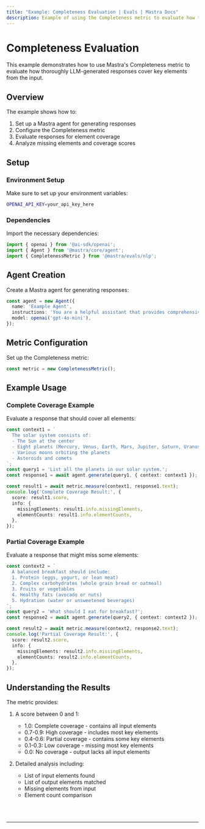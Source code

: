 ```yaml
---
title: "Example: Completeness Evaluation | Evals | Mastra Docs"
description: Example of using the Completeness metric to evaluate how thoroughly LLM responses cover input elements.
---
```



# Completeness Evaluation

This example demonstrates how to use Mastra's Completeness metric to evaluate how thoroughly LLM-generated responses cover key elements from the input.

## Overview

The example shows how to:

1. Set up a Mastra agent for generating responses
2. Configure the Completeness metric
3. Evaluate responses for element coverage
4. Analyze missing elements and coverage scores

## Setup

### Environment Setup

Make sure to set up your environment variables:

```bash filename=".env"
OPENAI_API_KEY=your_api_key_here
```

### Dependencies

Import the necessary dependencies:

```typescript copy showLineNumbers filename="src/index.ts"
import { openai } from '@ai-sdk/openai';
import { Agent } from '@mastra/core/agent';
import { CompletenessMetric } from '@mastra/evals/nlp';
```

## Agent Creation

Create a Mastra agent for generating responses:

```typescript copy showLineNumbers{7} filename="src/index.ts"
const agent = new Agent({
  name: 'Example Agent',
  instructions: 'You are a helpful assistant that provides comprehensive answers.',
  model: openai('gpt-4o-mini'),
});
```

## Metric Configuration

Set up the Completeness metric:

```typescript copy showLineNumbers{7} filename="src/index.ts"
const metric = new CompletenessMetric();
```

## Example Usage

### Complete Coverage Example

Evaluate a response that should cover all elements:

```typescript copy showLineNumbers filename="src/index.ts"
const context1 = `
  The solar system consists of:
  - The Sun at the center
  - Eight planets (Mercury, Venus, Earth, Mars, Jupiter, Saturn, Uranus, Neptune)
  - Various moons orbiting the planets
  - Asteroids and comets
`;
const query1 = 'List all the planets in our solar system.';
const response1 = await agent.generate(query1, { context: context1 });

const result1 = await metric.measure(context1, response1.text);
console.log('Complete Coverage Result:', {
  score: result1.score,
  info: {
    missingElements: result1.info.missingElements,
    elementCounts: result1.info.elementCounts,
  },
});
```

### Partial Coverage Example

Evaluate a response that might miss some elements:

```typescript copy showLineNumbers filename="src/index.ts"
const context2 = `
  A balanced breakfast should include:
  1. Protein (eggs, yogurt, or lean meat)
  2. Complex carbohydrates (whole grain bread or oatmeal)
  3. Fruits or vegetables
  4. Healthy fats (avocado or nuts)
  5. Hydration (water or unsweetened beverages)
`;
const query2 = 'What should I eat for breakfast?';
const response2 = await agent.generate(query2, { context: context2 });

const result2 = await metric.measure(context2, response2.text);
console.log('Partial Coverage Result:', {
  score: result2.score,
  info: {
    missingElements: result2.info.missingElements,
    elementCounts: result2.info.elementCounts,
  },
});
```

## Understanding the Results

The metric provides:

1. A score between 0 and 1:
   - 1.0: Complete coverage - contains all input elements
   - 0.7-0.9: High coverage - includes most key elements
   - 0.4-0.6: Partial coverage - contains some key elements
   - 0.1-0.3: Low coverage - missing most key elements
   - 0.0: No coverage - output lacks all input elements

2. Detailed analysis including:
   - List of input elements found
   - List of output elements matched
   - Missing elements from input
   - Element count comparison

<br />
<br />
<hr className="dark:border-[#404040] border-gray-300" />
<br />
<br />
<GithubLink
  link={
    "https://github.com/mastra-ai/mastra/blob/main/examples/basics/evals/completeness"
  }
/>
